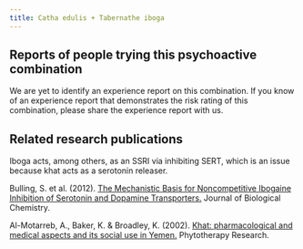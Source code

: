 ---
title: Catha edulis + Tabernathe iboga
---

## Reports of people trying this psychoactive combination

We are yet to identify an experience report on this combination. If you know of an experience report that demonstrates the risk rating of this combination, please share the experience report with us.

## Related research publications

Iboga acts, among others, as an SSRI via inhibiting SERT, which is an issue because khat acts as a serotonin releaser.

Bulling, S. et al. (2012). [The Mechanistic Basis for Noncompetitive Ibogaine Inhibition of Serotonin and Dopamine Transporters.](https://www.ncbi.nlm.nih.gov/pmc/articles/PMC3365767/) Journal of Biological Chemistry.

Al-Motarreb, A., Baker, K. & Broadley, K. (2002). [Khat: pharmacological and medical aspects and its social use in Yemen.](https://pubmed.ncbi.nlm.nih.gov/12203257/) Phytotherapy Research.
